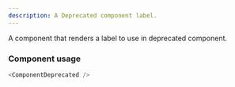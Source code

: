 ```yaml
---
description: A Deprecated component label.
---
```



A component that renders a label to use in deprecated component.

### Component usage

```js live
<ComponentDeprecated />
```
